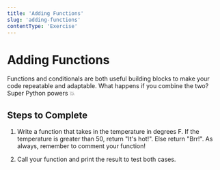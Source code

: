 ```yaml
---
title: 'Adding Functions'
slug: 'adding-functions'
contentType: 'Exercise'
---
```


# Adding Functions

Functions and conditionals are both useful building blocks to make your code repeatable and
adaptable. What happens if you combine the two? Super Python powers :boom:

## Steps to Complete

1. Write a function that takes in the temperature in degrees F. If the temperature is greater than
   50, return "It's hot!". Else return "Brr!". As always, remember to comment your function!

2. Call your function and print the result to test both cases.

<Exercise contentSrc="@makeschool2/T5-AddingFunctions" />
